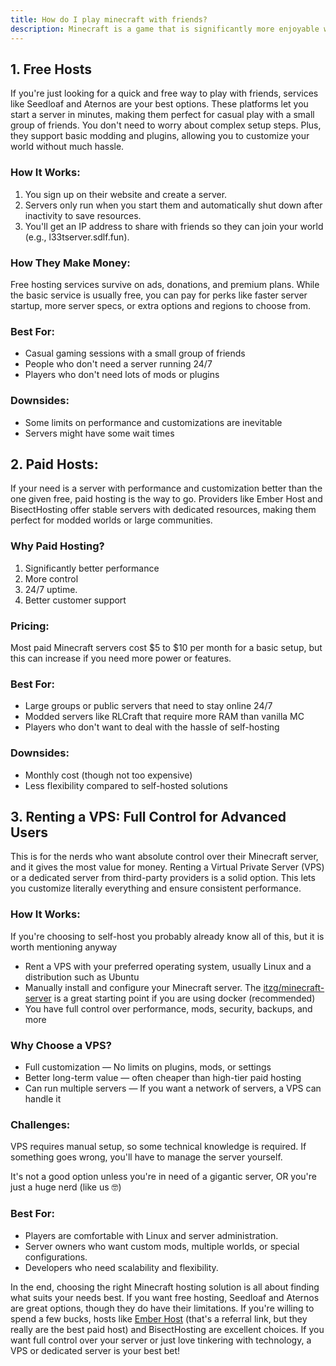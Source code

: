```yaml
---
title: How do I play minecraft with friends?
description: Minecraft is a game that is significantly more enjoyable when played with friends. Unfortunately, unless you're all in the same house on a LAN connection, you'll need a server to make that happen. In this guide, I'll break down different hosting options so you can find the best to enjoy the game with your friends.
---
```



## 1. Free Hosts

If you're just looking for a quick and free way to play with friends,
services like Seedloaf and Aternos are your best options. These platforms
let you start a server in minutes, making them perfect for casual play
with a small group of friends. You don't need to worry about complex setup
steps. Plus, they support basic modding and plugins, allowing you to
customize your world without much hassle.

### How It Works:

1. You sign up on their website and create a server.
1. Servers only run when you start them and automatically shut down after inactivity to save resources.
1. You'll get an IP address to share with friends so they can join your world (e.g., l33tserver.sdlf.fun).

### How They Make Money:

Free hosting services survive on ads, donations, and premium plans.
While the basic service is usually free, you can pay for perks like
faster server startup, more server specs, or extra options and
regions to choose from.

### Best For:

- Casual gaming sessions with a small group of friends
- People who don't need a server running 24/7
- Players who don't need lots of mods or plugins

### Downsides:
- Some limits on performance and customizations are inevitable
- Servers might have some wait times

## 2. Paid Hosts:

If your need is a server with performance and customization better
than the one given free, paid hosting is the way to go. Providers
like Ember Host and BisectHosting offer stable servers with dedicated
resources, making them perfect for modded worlds or large communities.

### Why Paid Hosting?

1. Significantly better performance
1. More control
1. 24/7 uptime.
1. Better customer support

### Pricing:

Most paid Minecraft servers cost $5 to $10 per month for a basic setup,
but this can increase if you need more power or features.

### Best For:

- Large groups or public servers that need to stay online 24/7
- Modded servers like RLCraft that require more RAM than vanilla MC
- Players who don't want to deal with the hassle of self-hosting

### Downsides:

- Monthly cost (though not too expensive)
- Less flexibility compared to self-hosted solutions

## 3. Renting a VPS: Full Control for Advanced Users

This is for the nerds who want absolute control over their Minecraft server,
and it gives the most value for money. Renting a Virtual Private Server
(VPS) or a dedicated server from third-party providers is a solid option.
This lets you customize literally everything and ensure consistent performance.

### How It Works:

If you're choosing to self-host you probably already know all of this,
but it is worth mentioning anyway

- Rent a VPS with your preferred operating system, usually Linux and a distribution such as Ubuntu
- Manually install and configure your Minecraft server. The [itzg/minecraft-server](https://github.com/itzg/docker-minecraft-server) is a great
starting point if you are using docker <span className='text-primary'>(recommended)</span>
- You have full control over performance, mods, security, backups, and more

### Why Choose a VPS?

- Full customization — No limits on plugins, mods, or settings
- Better long-term value — often cheaper than high-tier paid hosting
- Can run multiple servers — If you want a network of servers, a VPS can handle it
### Challenges:

VPS requires manual setup, so some technical knowledge is required. If something goes wrong, you'll have to manage the server yourself.

It's not a good option unless you're in need of a gigantic server, OR you're just a huge nerd (like us 🤓)

### Best For:

- Players are comfortable with Linux and server administration.
- Server owners who want custom mods, multiple worlds, or special configurations.
- Developers who need scalability and flexibility.


In the end, choosing the right Minecraft hosting solution is all about
finding what suits your needs best. If you want free hosting, Seedloaf
and Aternos are great options, though they do have their limitations.
If you're willing to spend a few bucks, hosts like [Ember Host](https://billing.ember.host/aff.php?aff=19)
(that's a referral link, but they really are the best paid host) and
BisectHosting are excellent choices. If you want full control over your
server or just love tinkering with technology, a VPS or dedicated
server is your best bet!